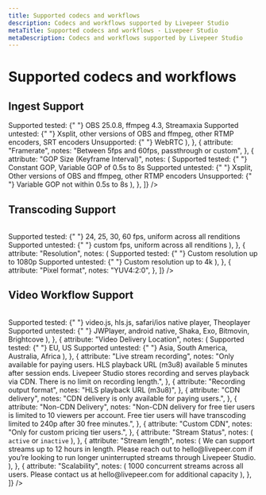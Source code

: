 ```yaml
---
title: Supported codecs and workflows
description: Codecs and workflows supported by Livepeer Studio
metaTitle: Supported codecs and workflows - Livepeer Studio
metaDescription: Codecs and workflows supported by Livepeer Studio
---
```


# Supported codecs and workflows

## Ingest Support

<Table
  data={[
    {
      attribute: "Location",
      notes: "EU, US",
    },
    {
      attribute: "Ingest Format",
      notes: "RTMP, SRT",
    },
    {
      attribute: "Ingest Codec",
      notes: "H264 + AAC",
    },
    {
      attribute: "Ingest Authentication",
      notes: "Webhook based",
    },
    {
      attribute: "Encoder Software",
      notes: (
        <Box>
          <Box>
            <Box as="span" css={{ fontWeight: 600 }}>
              Supported tested:
            </Box>{" "}
            OBS 25.0.8, ffmpeg 4.3, Streamaxia
          </Box>
          <Box css={{ my: "$2" }}>
            <Box as="span" css={{ fontWeight: 600 }}>
              Supported untested:
            </Box>{" "}
            Xsplit, other versions of OBS and ffmpeg, other RTMP encoders, SRT
            encoders
          </Box>
          <Box>
            <Box as="span" css={{ fontWeight: 600 }}>
              Unsupported:
            </Box>{" "}
            WebRTC
          </Box>
        </Box>
      ),
    },
    {
      attribute: "Framerate",
      notes: "Between 5fps and 60fps, passthrough or custom",
    },
    {
      attribute: "GOP Size (Keyframe Interval)",
      notes: (
        <Box>
          <Box>
            <Box as="span" css={{ fontWeight: 600 }}>
              Supported tested:
            </Box>{" "}
            Constant GOP, Variable GOP of 0.5s to 8s
          </Box>
          <Box css={{ my: "$2" }}>
            <Box as="span" css={{ fontWeight: 600 }}>
              Supported untested:
            </Box>{" "}
            Xsplit, Other versions of OBS and ffmpeg, other RTMP encoders
          </Box>
          <Box>
            <Box as="span" css={{ fontWeight: 600 }}>
              Unsupported:
            </Box>{" "}
            Variable GOP not within 0.5s to 8s
          </Box>
        </Box>
      ),
    },
  ]}
/>

## Transcoding Support

<Table
  data={[
    {
      attribute: "Location",
      notes: "EU, US",
    },
    {
      attribute: "Codec",
      notes: "H264 + AAC",
    },
    {
      attribute: "H264 Transcoding Profiles",
      notes: "Baseline, Main, High",
    },
    {
      attribute: "FPS",
      notes: (
        <Box>
          <Box css={{ mb: "$2" }}>
            <Box as="span" css={{ fontWeight: 600 }}>
              Supported tested:
            </Box>{" "}
            24, 25, 30, 60 fps, uniform across all renditions
          </Box>
          <Box>
            <Box as="span" css={{ fontWeight: 600 }}>
              Supported untested:
            </Box>{" "}
            custom fps, uniform across all renditions
          </Box>
        </Box>
      ),
    },
    {
      attribute: "Resolution",
      notes: (
        <Box>
          <Box css={{ mb: "$2" }}>
            <Box as="span" css={{ fontWeight: 600 }}>
              Supported tested:
            </Box>{" "}
            Custom resolution up to 1080p
          </Box>
          <Box>
            <Box as="span" css={{ fontWeight: 600 }}>
              Supported untested:
            </Box>{" "}
            Custom resolution up to 4k
          </Box>
        </Box>
      ),
    },
    {
      attribute: "Pixel format",
      notes: "YUV4:2:0",
    },
  ]}
/>

## Video Workflow Support

<Table
  data={[
    {
      attribute: "Latency",
      notes:
        "10-18 seconds with good RTMP ingest health, 2s segment size, and standard 3 seg buffering in player",
    },
    {
      attribute: "Live output format",
      notes: "HLS playback URL (m3u8)",
    },
    {
      attribute: "H264 Transcoding Profiles",
      notes: "Baseline, Main, High",
    },
    {
      attribute: "Video players",
      notes: (
        <Box>
          <Box css={{ mb: "$2" }}>
            <Box as="span" css={{ fontWeight: 600 }}>
              Supported tested:
            </Box>{" "}
            video.js, hls.js, safari/ios native player, Theoplayer
          </Box>
          <Box>
            <Box as="span" css={{ fontWeight: 600 }}>
              Supported untested:
            </Box>{" "}
            JWPlayer, android native, Shaka, Exo, Bitmovin, Brightcove
          </Box>
        </Box>
      ),
    },
    {
      attribute: "Video Delivery Location",
      notes: (
        <Box>
          <Box css={{ mb: "$2" }}>
            <Box as="span" css={{ fontWeight: 600 }}>
              Supported tested:
            </Box>{" "}
            EU, US
          </Box>
          <Box>
            <Box as="span" css={{ fontWeight: 600 }}>
              Supported untested:
            </Box>{" "}
            Asia, South America, Australia, Africa
          </Box>
        </Box>
      ),
    },
    {
      attribute: "Live stream recording",
      notes:
        "Only available for paying users. HLS playback URL (m3u8) available 5 minutes after session ends. Livepeer Studio stores recording and serves playback via CDN. There is no limit on recording length.",
    },
    {
      attribute: "Recording output format",
      notes: "HLS playback URL (m3u8)",
    },
    {
      attribute: "CDN delivery",
      notes: "CDN delivery is only available for paying users.",
    },
    {
      attribute: "Non-CDN Delivery",
      notes:
        "Non-CDN delivery for free tier users is limited to 10 viewers per account. Free tier users will have transcoding limited to 240p after 30 free minutes.",
    },
    {
      attribute: "Custom CDN",
      notes: "Only for custom pricing tier users.",
    },
    {
      attribute: "Stream Status",
      notes: (
        <Box>
          <code>active</code> or <code>inactive</code>
        </Box>
      ),
    },
    {
      attribute: "Stream length",
      notes: (
        <Box>
          We can support streams up to 12 hours in length. Please reach out to
          hello@livepeer.com if you’re looking to run longer uninterrupted
          streams through Livepeer Studio.
        </Box>
      ),
    },
    {
      attribute: "Scalability",
      notes: (
        <Box>
          1000 concurrent streams across all users. Please contact us at
          hello@livepeer.com for additional capacity
        </Box>
      ),
    },
  ]}
/>
